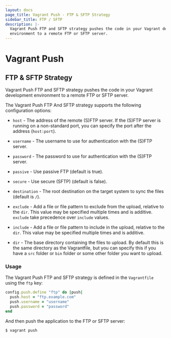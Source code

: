 ```yaml
---
layout: docs
page_title: Vagrant Push - FTP & SFTP Strategy
sidebar_title: FTP / SFTP
description: |-
  Vagrant Push FTP and SFTP strategy pushes the code in your Vagrant development
  environment to a remote FTP or SFTP server.
---
```


# Vagrant Push

## FTP & SFTP Strategy

Vagrant Push FTP and SFTP strategy pushes the code in your Vagrant development
environment to a remote FTP or SFTP server.

The Vagrant Push FTP And SFTP strategy supports the following configuration
options:

- `host` - The address of the remote (S)FTP server. If the (S)FTP server is
  running on a non-standard port, you can specify the port after the address
  (`host:port`).

- `username` - The username to use for authentication with the (S)FTP server.

- `password` - The password to use for authentication with the (S)FTP server.

- `passive` - Use passive FTP (default is true).

- `secure` - Use secure (SFTP) (default is false).

- `destination` - The root destination on the target system to sync the files
  (default is `/`).

- `exclude` - Add a file or file pattern to exclude from the upload, relative to
  the `dir`. This value may be specified multiple times and is additive.
  `exclude` take precedence over `include` values.

- `include` - Add a file or file pattern to include in the upload, relative to
  the `dir`. This value may be specified multiple times and is additive.

- `dir` - The base directory containing the files to upload. By default this is
  the same directory as the Vagrantfile, but you can specify this if you have
  a `src` folder or `bin` folder or some other folder you want to upload.

### Usage

The Vagrant Push FTP and SFTP strategy is defined in the `Vagrantfile` using the
`ftp` key:

```ruby
config.push.define "ftp" do |push|
  push.host = "ftp.example.com"
  push.username = "username"
  push.password = "password"
end
```

And then push the application to the FTP or SFTP server:

```shell-session
$ vagrant push
```
